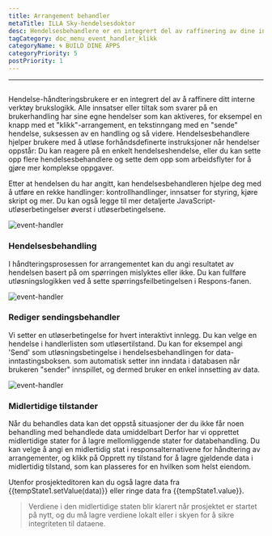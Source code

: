```yaml
---
title: Arrangement behandler
metaTitle: ILLA Sky-hendelsesdoktor
desc: Hendelsesbehandlere er en integrert del av raffinering av dine interne verktøys brukerlogikk
tagCategory: doc_menu_event_handler_klikk
categoryName: 🌀 BUILD DINE APPS
categoryPriority: 5
postPriority: 1
---
```


* * *

## <h2 hidden>Arrangementbehandler</h2>

Hendelse-håndteringsbrukere er en integrert del av å raffinere ditt interne verktøy brukslogikk. Alle innsatser eller tiltak som svarer på en brukerhandling har sine egne hendelser som kan aktiveres, for eksempel en knapp med et "klikk"-arrangement, en tekstinngang med en "sende" hendelse, suksessen av en handling og så videre. Hendelsesbehandlere hjelper brukere med å utløse forhåndsdefinerte instruksjoner når hendelser oppstår: Du kan reagere på en enkelt hendelseshendelse, eller du kan sette opp flere hendelsesbehandlere og sette dem opp som arbeidsflyter for å gjøre mer komplekse oppgaver.

Etter at hendelsen du har angitt, kan hendelsesbehandleren hjelpe deg med å utføre en rekke handlinger: kontrollhandlinger, innsatser for styring, kjøre skript og mer. Du kan også legge til mer detaljerte JavaScript-utløserbetingelser øverst i utløserbetingelsene.

<img alt="event-handler" src='https://cdn.illacloud.com/official-website/img/official-site/event-handler-01.png' />

### Hendelsesbehandling

I håndteringsprosessen for arrangementet kan du angi resultatet av hendelsen basert på om spørringen mislyktes eller ikke. Du kan fullføre utløsningslogikken ved å sette spørringsfeilbetingelsen i Respons-fanen.

<img alt="event-handler" src='https://cdn.illacloud.com/official-website/img/official-site/event-handler-02.png' />

### Rediger sendingsbehandler

Vi setter en utløserbetingelse for hvert interaktivt innlegg. Du kan velge en hendelse i handlerlisten som utløsertilstand. Du kan for eksempel angi 'Send' som utløsningsbetingelse i hendelsesbehandlingen for data-inntastingsboksen. som automatisk setter inn inndata i databasen når brukeren "sender" innspillet, og dermed bruker en enkel innsetting av data.

<img alt="event-handler" src='https://cdn.illacloud.com/official-website/img/official-site/event-handler-03.png' />

### Midlertidige tilstander

Når du behandles data kan det oppstå situasjoner der du ikke får noen behandling med behandlede data umiddelbart Derfor har vi opprettet midlertidige stater for å lagre mellomliggende stater for databehandling. Du kan velge å angi en midlertidig stat i responsalternativene for håndtering av arrangementer, og klikk på Opprett ny tilstand for å lagre gjeldende data i midlertidig tilstand, som kan plasseres for en hvilken som helst eiendom.

Utenfor prosjekteditoren kan du også lagre data fra {{tempState1.setValue(data)}} eller ringe data fra {{tempState1.value}}.

> Verdiene i den midlertidige staten blir klarert når prosjektet er startet på nytt, og du må lagre verdiene lokalt eller i skyen for å sikre integriteten til dataene.
